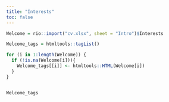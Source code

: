 ```yaml
---
title: "Interests"
toc: false
---
```


```r
Welcome = rio::import("cv.xlsx", sheet = "Intro")$Interests

Welcome_tags = htmltools::tagList()

for (i in 1:length(Welcome)) {
  if (!is.na(Welcome[i])){
    Welcome_tags[[i]] <- htmltools::HTML(Welcome[i])
  }
}


Welcome_tags
```